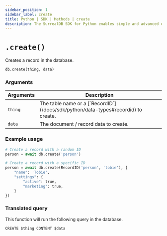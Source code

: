 ```yaml
---
sidebar_position: 1
sidebar_label: create
title: Python | SDK | Methods | create
description: The SurrealDB SDK for Python enables simple and advanced querying of a remote or embedded database.
---
```



# `.create()`

Creates a record in the database.

```python title="Method Syntax"
db.create(thing, data)
```

### Arguments
<table>
    <thead>
        <tr>
            <th colspan="2" scope="col">Arguments</th>
            <th colspan="2" scope="col">Description</th>
        </tr>
    </thead>
    <tbody>
        <tr>
            <td colspan="2" scope="row" data-label="Arguments">
                <code>thing</code>
                <Label label="required" />
            </td>
            <td colspan="2" scope="row" data-label="Description">
                The table name or a [`RecordID`](/docs/sdk/python/data-types#recordid) to create.
            </td>
        </tr>
        <tr>
            <td colspan="2" scope="row" data-label="Arguments">
                <code>data</code>
                <Label label="optional" />
            </td>
            <td colspan="2" scope="row" data-label="Description">
                The document / record data to create.
            </td>
        </tr>
    </tbody>
</table>

### Example usage
```python
# Create a record with a random ID
person = await db.create('person')

# Create a record with a specific ID
person = await db.create(RecordID('person', 'tobie'), {
	"name": 'Tobie',
	"settings": {
		"active": true,
		"marketing": true,
	}
})
```

### Translated query
This function will run the following query in the database.

```surql
CREATE $thing CONTENT $data
```